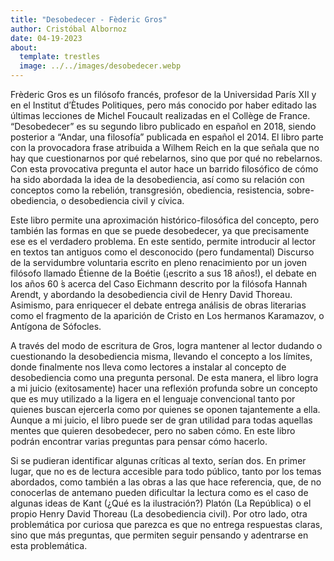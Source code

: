 ```yaml
---
title: "Desobedecer - Fèderic Gros"
author: Cristóbal Albornoz
date: 04-19-2023
about: 
  template: trestles
  image: ../../images/desobedecer.webp
---
```


Frèderic Gros es un filósofo francés, profesor de la Universidad París XII y en el Institut d'Ètudes Politiques, pero más conocido por haber editado las últimas lecciones de Michel Foucault realizadas en el Collège de France. "Desobedecer" es su segundo libro publicado en español en 2018, siendo posterior a "Andar, una filosofía" publicada en español el 2014. El libro parte con la provocadora frase atribuida a Wilhem Reich en la que señala que no hay que cuestionarnos por qué rebelarnos, sino que por qué no rebelarnos. Con esta provocativa pregunta el autor hace un barrido filosófico de cómo ha sido abordada la idea de la desobediencia, así como su relación con conceptos como la rebelión, transgresión, obediencia, resistencia, sobre-obediencia, o desobediencia civil y cívica.

Este libro permite una aproximación histórico-filosófica del concepto, pero también las formas en que se puede desobedecer, ya que precisamente ese es el verdadero problema. En este sentido, permite introducir al lector en textos tan antiguos como el desconocido (pero fundamental) Discurso de la servidumbre voluntaria escrito en pleno renacimiento por un joven filósofo llamado Étienne de la Boétie (¡escrito a sus 18 años!), el debate en los años 60 ́s acerca del Caso Eichmann descrito por la filósofa Hannah Arendt, y abordando la desobediencia civil de Henry David Thoreau. Asimismo, para enriquecer el debate entrega análisis de obras literarias como el fragmento de la aparición de Cristo en Los hermanos Karamazov, o Antígona de Sófocles.

A través del modo de escritura de Gros, logra mantener al lector dudando o cuestionando la desobediencia misma, llevando el concepto a los límites, donde finalmente nos lleva como lectores a instalar al concepto de desobediencia como una pregunta personal. De esta manera, el libro logra a mi juicio (exitosamente) hacer una reflexión profunda sobre un concepto que es muy utilizado a la ligera en el lenguaje convencional tanto por quienes buscan ejercerla como por quienes se oponen tajantemente a ella. Aunque a mi juicio, el libro puede ser de gran utilidad para todas aquellas mentes que quieren desobedecer, pero no saben cómo. En este libro podrán encontrar varias preguntas para pensar cómo hacerlo.

Si se pudieran identificar algunas críticas al texto, serían dos. En primer lugar, que no es de lectura accesible para todo público, tanto por los temas abordados, como también a las obras a las que hace referencia, que, de no conocerlas de antemano pueden dificultar la lectura como es el caso de algunas ideas de Kant (¿Qué es la ilustración?) Platón (La República) o el propio Henry David Thoreau (La desobediencia civil). Por otro lado, otra problemática por curiosa que parezca es que no entrega respuestas claras, sino que más preguntas, que permiten seguir pensando y adentrarse en esta problemática.
